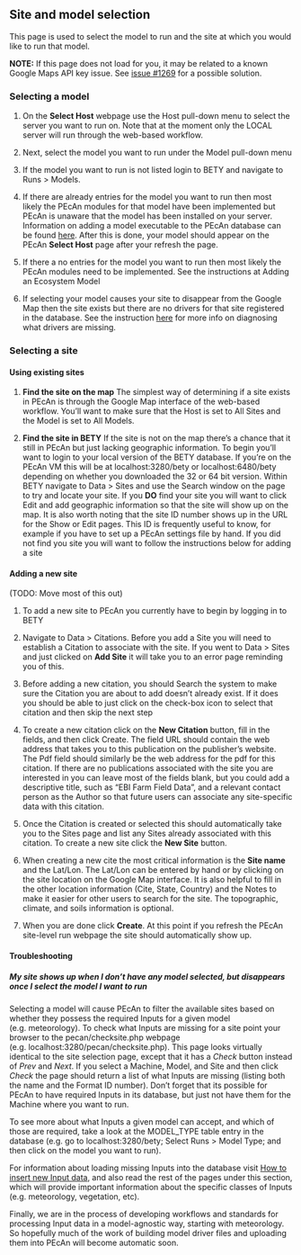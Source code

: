 ## Site and model selection

This page is used to select the model to run and the site at which you would like to run that model.

**NOTE:** If this page does not load for you, it may be related to a known Google Maps API key issue. See [issue #1269][issue-1269] for a possible solution.


[issue-1269]: https://github.com/PecanProject/pecan/issues/1269

### Selecting a model

1. On the **Select Host** webpage use the Host pull-down menu to select the server you want to run on. Note that at the moment only the LOCAL server will run through the web-based workflow.

2. Next, select the model you want to run under the Model pull-down menu

3. If the model you want to run is not listed login to BETY and navigate to Runs > Models.

4. If there are already entries for the model you want to run then most likely the PEcAn modules for that model have been implemented but PEcAn is unaware that the model has been installed on your server. Information on adding a model executable to the PEcAn database can be found [here](../../developers_guide/Adding-an-Ecosystem-Model.md#model). After this is done, your model should appear on the PEcAn **Select Host** page after your refresh the page.

5. If there a no entries for the model you want to run then most likely the PEcAn modules need to be implemented. See the instructions at Adding an Ecosystem Model

6. If selecting your model causes your site to disappear from the Google Map then the site exists but there are no drivers for that site registered in the database. See the instruction [here](Choose-a-site.md#my-site-shows-up-when-i-dont-have-any-model-selected-but-disappears-once-i-select-the-model-i-want-to-run) for more info on diagnosing what drivers are missing.

### Selecting a site

#### Using existing sites

1. **Find the site on the map** The simplest way of determining if a site exists in PEcAn is through the Google Map interface of the web-based workflow. You'll want to make sure that the Host is set to All Sites and the Model is set to All Models. 

2. **Find the site in BETY** If the site is not on the map there's a chance that it still in PEcAn but just lacking geographic information. To begin you'll want to login to your local version of the BETY database. If you're on the PEcAn VM this will be at localhost:3280/bety or localhost:6480/bety depending on whether you downloaded the 32 or 64 bit version.  Within BETY navigate to Data > Sites and use the Search window on the page to try and locate your site. If you **DO** find your site you will want to click Edit and add geographic information so that the site will show up on the map. It is also worth noting that the site ID number shows up in the URL for the Show or Edit pages. This ID is frequently useful to know, for example if you have to set up a PEcAn settings file by hand. If you did not find you site you will want to follow the instructions below for adding a site

#### Adding a new site

(TODO: Move most of this out)

1. To add a new site to PEcAn you currently have to begin by logging in to BETY

2. Navigate to Data > Citations. Before you add a Site you will need to establish a Citation to associate with the site. If you went to Data > Sites and just clicked on **Add Site** it will take you to an error page reminding you of this.

3. Before adding a new citation, you should Search the system to make sure the Citation you are about to add doesn't already exist. If it does you should be able to just click on the check-box icon to select that citation and then skip the next step

4. To create a new citation click on the **New Citation** button, fill in the fields, and then click Create. The field URL should contain the web address that takes you to this publication on the publisher's website. The Pdf field should similarly be the web address for the pdf for this citation.  If there are no publications associated with the site you are interested in you can leave most of the fields blank, but you could add a descriptive title, such as "EBI Farm Field Data", and a relevant contact person as the Author so that future users can associate any site-specific data with this citation.

5. Once the Citation is created or selected this should automatically take you to the Sites page and list any Sites already associated with this citation. To create a new site click the **New Site** button.

6. When creating a new cite the most critical information is the **Site name** and the Lat/Lon. The Lat/Lon can be entered by hand or by clicking on the site location on the Google Map interface. It is also helpful to fill in the other location information (Cite, State, Country) and the Notes to make it easier for other users to search for the site. The topographic, climate, and soils information is optional.

7. When you are done click **Create**. At this point if you refresh the PEcAn site-level run webpage the site should automatically show up.

#### Troubleshooting

##### My site shows up when I don't have any model selected, but disappears once I select the model I want to run

Selecting a model will cause PEcAn to filter the available sites based on whether they possess the required Inputs for a given model (e.g. meteorology). To check what Inputs are missing for a site point your browser to the pecan/checksite.php webpage (e.g. localhost:3280/pecan/checksite.php). This page looks virtually identical to the site selection page, except that it has a *Check* button instead of *Prev* and *Next*. If you select a Machine, Model, and Site and then click *Check* the page should return a list of what Inputs are missing (listing both the name and the Format ID number). Don't forget that its possible for PEcAn to have required Inputs in its database, but just not have them for the Machine where you want to run.

To see more about what Inputs a given model can accept, and which of those are required, take a look at the MODEL_TYPE table entry in the database (e.g. go to localhost:3280/bety; Select Runs > Model Type; and then click on the model you want to run).

For information about loading missing Inputs into the database visit [How to insert new Input data](/../../How-to-insert-new-Input-data.md), and also read the rest of the pages under this section, which will provide important information about the specific classes of Inputs (e.g. meteorology, vegetation, etc).

Finally, we are in the process of developing workflows and standards for processing Input data in a model-agnostic way, starting with meteorology. So hopefully much of the work of building model driver files and uploading them into PEcAn will become automatic soon.
